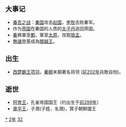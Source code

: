 {{yearTOC|-232|[[齊王建|齊王建]]三十三年 [[趙幽繆王|趙幽繆王]]四年 [[魏景湣王|魏景湣王]]十一年 [[韓王安|韓王安]]七年 [[秦王政|秦王政]]十五年 [[楚幽王|楚幽王]]六年 [[衛君角|衛君角]]十年 [[燕王喜|燕王喜]]二十三年}}

== 大事记 ==
* [[番吾之战|番吾之战]]：[[秦国|秦国]]攻击[[赵国|赵国]]，[[李牧|李牧]]击败秦军。
* 作为[[燕国|燕国]]在秦国的人质的[[太子丹|太子丹]]逃回燕国。
* [[秦|秦]]興軍至[[鄴|鄴]]，軍至[[太原|太原]]，攻取[[狼孟|狼孟]]。
*[[無諸|無諸]]登基成為[[閩越王|閩越王]]。

== 出生 ==
* [[西楚霸王|西楚霸王]][[项羽|项羽]]，[[秦朝|秦朝]]末期著名将领 ([[前202年|前202年]]兵敗自刎)。

== 逝世 ==
{{Wikisource year mention}}
* [[阿育王|阿育王]]，孔雀帝国国王（约出生于[[前299年|前299年]]）
* [[章平王|章平王]]，子潤(子姓，名潤)，箕子朝鮮國王

[[Category:前232年|*]]
[[Category:前230年代|2年]]
[[Category:前3世纪各年|32]]